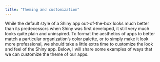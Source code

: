 ```yaml
---
title: "Theming and customization"
---
```


While the default style of a Shiny app out-of-the-box looks much better than its predecessors when Shiny was first developed, it still very much looks quite plain and uninspired. To format the aesthetics of apps to better match a particular organization's color palette, or to simply make it look more professional, we should take a little extra time to customize the look and feel of the Shiny app. Below, I will share some examples of ways that we can customize the theme of our apps.

